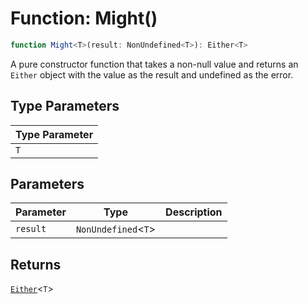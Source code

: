 # Function: Might()

```ts
function Might<T>(result: NonUndefined<T>): Either<T>
```

A pure constructor function that takes a non-null value and returns an `Either` object with the value as the result and undefined as the error.

## Type Parameters

| Type Parameter |
| ------ |
| `T` |

## Parameters

| Parameter | Type | Description |
| ------ | ------ | ------ |
| `result` | `NonUndefined`\<`T`\> |  |

## Returns

[`Either`](https://mightfail.dev/type-aliases/Either.mdx)\<`T`\>
